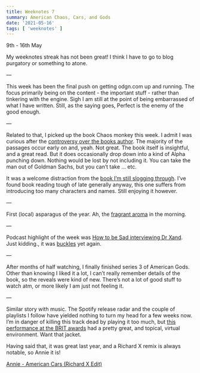 ```yaml
---
title: Weeknotes 7
summary: American Chaos, Cars, and Gods
date: '2021-05-16'
tags: [ 'weeknotes' ]
---
```



9th - 16th May

My weeknotes streak has not been great! I think I have to go to blog purgatory or something to atone.

—

This week has been the final push on getting odgn.com up and running. The focus primarily being on the content - the important stuff - rather than tinkering with the engine. 
Sigh I am still at the point of being embarrassed of what I have written. Still, as the saying goes, Perfect is the enemy of the good enough.

—

Related to that, I picked up the book Chaos monkey this week. I admit I was curious after the [controversy over the books author](https://www.vox.com/recode/2021/5/13/22435266/apple-employees-petition-controversial-antonio-garcia-martinez-new-hire-departure). The majority of the passages occur early on and, yeah. Not great. 
The book itself is insightful, and a great read. But it does occasionally drop down into a kind of Alpha punching down. Nothing would be lost by not including it. You can take the man out of Goldman Sachs, but you can’t take … etc. 

It was a welcome distraction from the [book I’m still slogging through](https://uk.bookshop.org/books/unconquerable-sun/9781800243200). I’ve found book reading tough of late generally anyway, this one suffers from introducing too many characters and names. Still enjoying it however.

—

First (local) asparagus of the year. Ah, the [fragrant aroma](https://www.bbc.com/future/article/20140818-mystery-of-asparagus-and-urine) in the morning.

—

Podcast highlight of the week was [How to be Sad interviewing Dr Xand](https://howtobesadwithhelenrussell.podbean.com/e/season-2-4-xand-van-tulleken/). Just kidding., it was [buckles](https://www.adam-buxton.co.uk/podcasts/wmcgmfe7zj7chps-89fa4) yet again.

—

After months of half watching, I finally finished series 3 of American Gods. Other than knowing I liked it a lot, I can’t really remember details of the book, so the reveals were kind of new. There’s not a lot of good stuff to watch atm, or more likely I am just not feeling it.

—

Similar story with music. The Spotify release radar and the couple of playlists I follow have yielded nothing to turn my head for a few weeks now.
I’m in danger of killing this track dead by playing it too much, but [this performance at the BRIT awards](https://m.youtube.com/watch?v=iKm5-XtXcII) had a pretty great, and topical, virtual environment. Want that jacket.

Having said that, it was great last year, and a Richard X remix is always notable, so Annie it is!

[Annie - American Cars (Richard X Edit)](https://m.youtube.com/watch?v=M13otV-h87k&t)

